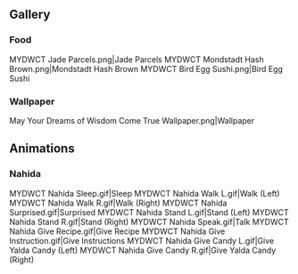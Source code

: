 {{EventTabs}}
==Gallery==
===Food===
<gallery>
MYDWCT Jade Parcels.png|Jade Parcels
MYDWCT Mondstadt Hash Brown.png|Mondstadt Hash Brown
MYDWCT Bird Egg Sushi.png|Bird Egg Sushi
</gallery>
===Wallpaper===
<gallery>
May Your Dreams of Wisdom Come True Wallpaper.png|Wallpaper
</gallery>

==Animations==
<!--unfortunately the program that I used to make the images was once again having issues with many of the NPCs having graphical glitches in their animations. As such, I will only add Nahida's for now, which are glitch-free-->
===Nahida===
<gallery>
MYDWCT Nahida Sleep.gif|Sleep
MYDWCT Nahida Walk L.gif|Walk (Left)
MYDWCT Nahida Walk R.gif|Walk (Right)
MYDWCT Nahida Surprised.gif|Surprised
MYDWCT Nahida Stand L.gif|Stand (Left)
MYDWCT Nahida Stand R.gif|Stand (Right)
MYDWCT Nahida Speak.gif|Talk
MYDWCT Nahida Give Recipe.gif|Give Recipe
MYDWCT Nahida Give Instruction.gif|Give Instructions
MYDWCT Nahida Give Candy L.gif|Give Yalda Candy (Left)
MYDWCT Nahida Give Candy R.gif|Give Yalda Candy (Right)
</gallery>
